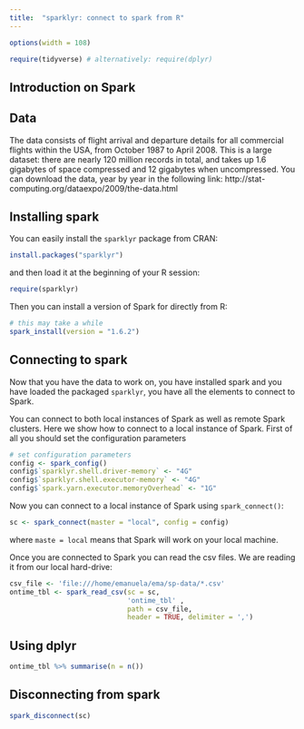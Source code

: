 ```yaml
---
title:  "sparklyr: connect to spark from R"
---
```


```r
options(width = 108)
```

```r
require(tidyverse) # alternatively: require(dplyr)
```

## Introduction on Spark



## Data

The data consists of flight arrival and departure details for all commercial flights within the USA, from October 1987 to April 2008. This is a large dataset: there are nearly 120 million records in total, and takes up 1.6 gigabytes of space compressed and 12 gigabytes when uncompressed. You can download the data, year by year in the following link: http://stat-computing.org/dataexpo/2009/the-data.html



## Installing spark

You can easily install the `sparklyr` package from CRAN:

```r
install.packages("sparklyr")
```

and then load it at the beginning of your R session:

```r
require(sparklyr)
```

Then you can install a version of Spark for directly from R:

```r
# this may take a while
spark_install(version = "1.6.2")
```



## Connecting to spark

Now that you have the data to work on, you have installed spark and you have loaded the packaged `sparklyr`, you have all the elements to connect to Spark. 


You can connect to both local instances of Spark as well as remote Spark clusters. Here we show how to connect to a local instance of Spark. First of all you should set the configuration parameters

```r
# set configuration parameters
config <- spark_config()
config$`sparklyr.shell.driver-memory` <- "4G"
config$`sparklyr.shell.executor-memory` <- "4G"
config$`spark.yarn.executor.memoryOverhead` <- "1G"
```

Now you can connect to a local instance of Spark using `spark_connect()`:

```r
sc <- spark_connect(master = "local", config = config)
```

where `maste = local` means that Spark will work on your local machine.


Once you are connected to Spark you can read the csv files. We are reading it from our local hard-drive:

```r
csv_file <- 'file:///home/emanuela/ema/sp-data/*.csv'
ontime_tbl <- spark_read_csv(sc = sc, 
                             'ontime_tbl' , 
                             path = csv_file,
                             header = TRUE, delimiter = ',')

```


## Using dplyr


```r
ontime_tbl %>% summarise(n = n())
```


## Disconnecting from spark


```r
spark_disconnect(sc)
```
